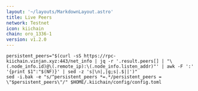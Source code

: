 ```yaml
---
layout: '~/layouts/MarkdownLayout.astro'
title: Live Peers
network: Testnet
icon: kiichain
chain: oro_1336-1
version: v1.2.0
---
```


```
persistent_peers="$(curl -sS https://rpc-kiichain.vinjan.xyz:443/net_info | jq -r '.result.peers[] | "\(.node_info.id)@\(.remote_ip):\(.node_info.listen_addr)"' | awk -F ':' '{print $1":"$(NF)}' | sed -z 's|\n|,|g;s|.$||')"
sed -i.bak -e "s/^persistent_peers *=.*/persistent_peers = \"$persistent_peers\"/" $HOME/.kiichain/config/config.toml
```
